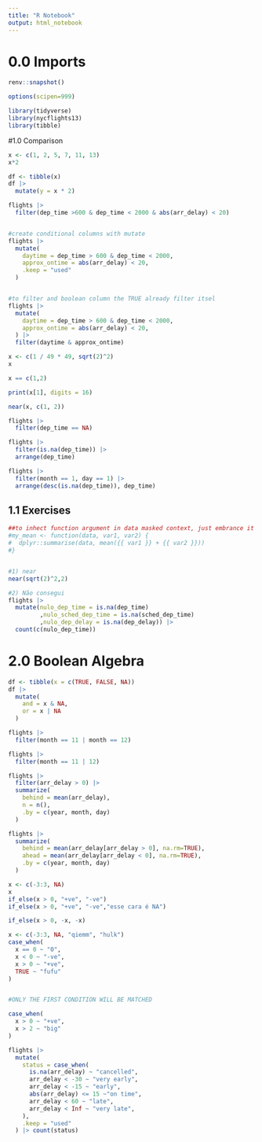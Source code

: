 ```yaml
---
title: "R Notebook"
output: html_notebook
---
```



# 0.0 Imports

```r
renv::snapshot()
```

```r
options(scipen=999)
```


```r
library(tidyverse)
library(nycflights13)
library(tibble)
```

#1.0 Comparison

```r
x <- c(1, 2, 5, 7, 11, 13)
x*2
```
```r
df <- tibble(x)
df |> 
  mutate(y = x * 2)

flights |> 
  filter(dep_time >600 & dep_time < 2000 & abs(arr_delay) < 20)


#create conditional columns with mutate
flights |> 
  mutate(
    daytime = dep_time > 600 & dep_time < 2000,
    approx_ontime = abs(arr_delay) < 20,
    .keep = "used"
  )


#to filter and boolean column the TRUE already filter itsel
flights |> 
  mutate(
    daytime = dep_time > 600 & dep_time < 2000,
    approx_ontime = abs(arr_delay) < 20,
  ) |> 
  filter(daytime & approx_ontime)

```

```r
x <- c(1 / 49 * 49, sqrt(2)^2)
x

x == c(1,2)
```

```r
print(x[1], digits = 16)
```


```r
near(x, c(1, 2))
```

```r
flights |> 
  filter(dep_time == NA)
```

```r
flights |> 
  filter(is.na(dep_time)) |> 
  arrange(dep_time)

flights |> 
  filter(month == 1, day == 1) |> 
  arrange(desc(is.na(dep_time)), dep_time)
```
## 1.1 Exercises

```r

##to inhect function argument in data masked context, just embrance it with {{}}
#my_mean <- function(data, var1, var2) {
#  dplyr::summarise(data, mean({{ var1 }} + {{ var2 }}))
#}


#1) near
near(sqrt(2)^2,2)

#2) Não consegui
flights |> 
  mutate(nulo_dep_time = is.na(dep_time)
         ,nulo_sched_dep_time = is.na(sched_dep_time)
         ,nulo_dep_delay = is.na(dep_delay)) |> 
  count(c(nulo_dep_time))

```
# 2.0 Boolean Algebra

```r
df <- tibble(x = c(TRUE, FALSE, NA))
df |> 
  mutate(
    and = x & NA,
    or = x | NA
  )
```

```r
flights |> 
  filter(month == 11 | month == 12)
```

```r
flights |> 
  filter(month == 11 | 12)
```
```r
flights |> 
  filter(arr_delay > 0) |> 
  summarize(
    behind = mean(arr_delay),
    n = n(),
    .by = c(year, month, day)
  )
```
```r
flights |> 
  summarize(
    behind = mean(arr_delay[arr_delay > 0], na.rm=TRUE),
    ahead = mean(arr_delay[arr_delay < 0], na.rm=TRUE),
    .by = c(year, month, day)
  )
```

```r
x <- c(-3:3, NA)
x
if_else(x > 0, "+ve", "-ve")
if_else(x > 0, "+ve", "-ve","esse cara é NA")
```

```r
if_else(x > 0, -x, -x)
```

```r
x <- c(-3:3, NA, "qiemm", "hulk")
case_when(
  x == 0 ~ "0",
  x < 0 ~ "-ve",
  x > 0 ~ "+ve",
  TRUE ~ "fufu"
)



```

```r
#ONLY THE FIRST CONDITION WILL BE MATCHED

case_when(
  x > 0 ~ "+ve",
  x > 2 ~ "big"
)
```

```r
flights |> 
  mutate(
    status = case_when(
      is.na(arr_delay) ~ "cancelled",
      arr_delay < -30 ~ "very early",
      arr_delay < -15 ~ "early",
      abs(arr_delay) <= 15 ~"on time",
      arr_delay < 60 ~ "late",
      arr_delay < Inf ~ "very late",
    ),
    .keep = "used"
  ) |> count(status)
```
```r

```

